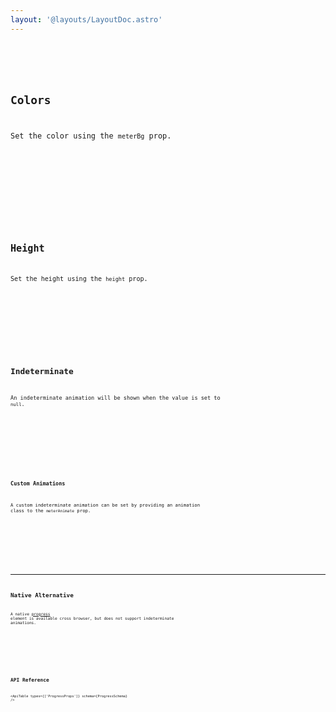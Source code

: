 ```yaml
---
layout: '@layouts/LayoutDoc.astro'
---
```




<Preview client:load>
	<Fragment slot="preview">
		<div className="size-full">
			<Example client:load />
		</div>
	</Fragment>
	<Fragment slot="code">
		<Code code={ExampleRaw} lang="tsx" />
	</Fragment>
</Preview>

## Colors

Set the color using the `meterBg` prop.

<Preview client:load>
	<Fragment slot="preview">
		<ExampleColors client:load />
	</Fragment>
	<Fragment slot="code">
		<Code code={ExampleColorsRaw} lang="tsx" />
	</Fragment>
</Preview>

## Height

Set the height using the `height` prop.

<Preview client:load>
	<Fragment slot="preview">
		<ExampleHeight client:load />
	</Fragment>
	<Fragment slot="code">
		<Code code={ExampleHeightRaw} lang="tsx" />
	</Fragment>
</Preview>

## Indeterminate

An indeterminate animation will be shown when the value is set to `null`.

<Preview client:load>
	<Fragment slot="preview">
		<ExampleIndeterminate client:load />
	</Fragment>
	<Fragment slot="code">
		<Code code={ExampleIndeterminateRaw} lang="tsx" />
	</Fragment>
</Preview>

### Custom Animations

A custom indeterminate animation can be set by providing an animation class to the `meterAnimate` prop.

<Preview client:load>
	<Fragment slot="preview">
		<ExampleCustomAnimation client:load />
	</Fragment>
	<Fragment slot="code">
		<Code code={ExampleCustomAnimationRaw} lang="tsx" />
	</Fragment>
</Preview>

---

## Native Alternative

A native [progress](https://developer.mozilla.org/en-US/docs/Web/HTML/Element/progress) element is available cross browser, but does not support indeterminate animations.

<Preview client:load>
	<Fragment slot="preview">
		<ExampleNative />
	</Fragment>
	<Fragment slot="code">
		<Code code={ExampleNativeRaw} lang="html" />
	</Fragment>
</Preview>

## API Reference

<ApiTable types={['ProgressProps']} schema={ProgressSchema} />
